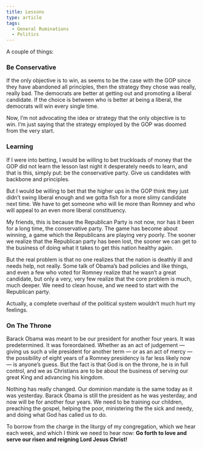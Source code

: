 ```yaml
---
title: Lessons
type: article
tags:
  - General Ruminations
  - Politics
---
```


A couple of things:

### Be Conservative

If the only objective is to win, as seems to be the case with the GOP since they have abandoned all principles, then the strategy they chose was really, really bad. The democrats are better at getting out and promoting a liberal candidate. If the choice is between who is better at being a liberal, the democrats will win every single time.

Now, I’m not advocating the idea or strategy that the only objective is to win. I’m just saying that the strategy employed by the GOP was doomed from the very start.

### Learning

If I were into betting, I would be willing to bet truckloads of money that the GOP did not learn the lesson last night it desperately needs to learn, and that is this, simply put: be the conservative party. Give us candidates with backbone and principles.

But I would be willing to bet that the higher ups in the GOP think they just didn’t swing liberal enough and we gotta fish for a more slimy candidate next time. We have to get someone who will lie more than Romney and who will appeal to an even more liberal constituency.

My friends, this is because the Republican Party is not now, nor has it been for a long time, the conservative party. The game has become about winning, a game which the Republicans are playing very poorly. The sooner we realize that the Republican party has been lost, the sooner we can get to the business of doing what it takes to get this nation healthy again.

But the real problem is that no one realizes that the nation is deathly ill and needs help, not really. Some talk of Obama’s bad policies and like things, and even a few who voted for Romney realize that he wasn’t a great candidate, but only a very, very few realize that the core problem is much, much deeper. We need to clean house, and we need to start with the Republican party.

Actually, a complete overhaul of the political system wouldn’t much hurt my feelings.

### On The Throne

Barack Obama was meant to be our president for another four years. It was predetermined. It was foreordained. Whether as an act of judgement — giving us such a vile president for another term — or as an act of mercy — the possibility of eight years of a Romney presidency is far less likely now — is anyone’s guess. But the fact is that God is on the throne, he is in full control, and we as Christians are to be about the business of serving our great King and advancing his kingdom.

Nothing has really changed. Our dominion mandate is the same today as it was yesterday. Barack Obama is still the president as he was yesterday, and now will be for another four years. We need to be training our children, preaching the gospel, helping the poor, ministering the the sick and needy, and doing what God has called us to do.

To borrow from the charge in the liturgy of my congregation, which we hear each week, and which I think we need to hear now: **Go forth to love and serve our risen and reigning Lord Jesus Christ!**
